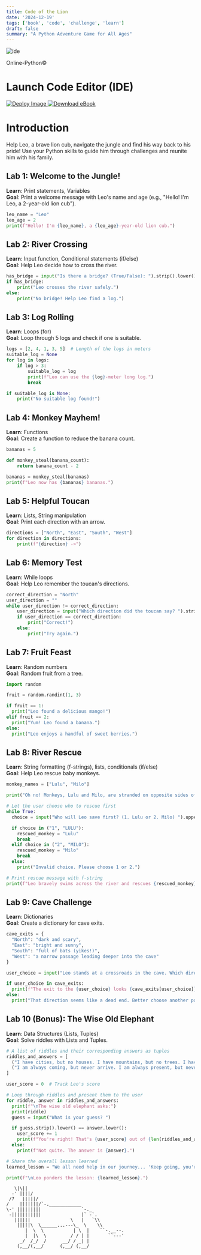 ```yaml
---
title: Code of the Lion
date: '2024-12-19'
tags: ['book', 'code', 'challenge', 'learn']
draft: false
summary: "A Python Adventure Game for All Ages"
---
```


<div style={{ textAlign: "center" }}>
  <img src="/static/images/ide.png" alt="ide" />
  <p>Online-Python©</p>
</div>

# Launch Code Editor (IDE)

<div style={{ display: "flex", gap: "10px" }}>
  <a href="https://www.online-python.com/" target="_blank"> 
    <img 
      src="/static/images/deploy.png" 
      alt="Deploy Image"
      style={{ width: "103px", height: "32px", objectFit: "contain" }}
    />
  </a>
  <a href="https://raw.githubusercontent.com/wildfxcode/tailwind/main/data/blog/uploads/code_of_the_lion.pdf" target="_blank">
    <img 
      src="/static/images/ebook.png" 
      alt="Download eBook"
      style={{ width: "153px", height: "32px", objectFit: "contain" }}
    />
  </a>
</div>

# Introduction
Help Leo, a brave lion cub, navigate the jungle and find his way back to his pride! Use your Python skills to guide him through challenges and reunite him with his family.

## Lab 1: Welcome to the Jungle!
**Learn**: Print statements, Variables  
**Goal**: Print a welcome message with Leo's name and age (e.g., "Hello! I'm Leo, a 2-year-old lion cub").

```python
leo_name = "Leo"
leo_age = 2
print(f"Hello! I'm {leo_name}, a {leo_age}-year-old lion cub.")
```

## Lab 2: River Crossing  
**Learn**: Input function, Conditional statements (if/else)  
**Goal**: Help Leo decide how to cross the river.

```python
has_bridge = input("Is there a bridge? (True/False): ").strip().lower() == 'true'
if has_bridge:
    print("Leo crosses the river safely.")
else:
    print("No bridge! Help Leo find a log.")
```

## Lab 3: Log Rolling  
**Learn**: Loops (for)  
**Goal**: Loop through 5 logs and check if one is suitable.

```python
logs = [2, 4, 1, 3, 5]  # Length of the logs in meters
suitable_log = None
for log in logs:
    if log > 3:
        suitable_log = log
        print(f"Leo can use the {log}-meter long log.")
        break

if suitable_log is None:
    print("No suitable log found!")
```

## Lab 4: Monkey Mayhem!  
**Learn**: Functions  
**Goal**: Create a function to reduce the banana count.

```python
bananas = 5

def monkey_steal(banana_count):
    return banana_count - 2

bananas = monkey_steal(bananas)
print(f"Leo now has {bananas} bananas.")
```

## Lab 5: Helpful Toucan  
**Learn**: Lists, String manipulation  
**Goal**: Print each direction with an arrow.

```python
directions = ["North", "East", "South", "West"]
for direction in directions:
    print(f"{direction} ->")
```

## Lab 6: Memory Test  
**Learn**: While loops  
**Goal**: Help Leo remember the toucan's directions.

```python
correct_direction = "North"
user_direction = ""
while user_direction != correct_direction:
    user_direction = input("Which direction did the toucan say? ").strip()
    if user_direction == correct_direction:
        print("Correct!")
    else:
        print("Try again.")
```

## Lab 7: Fruit Feast  
**Learn**: Random numbers  
**Goal**: Random fruit from a tree.

```python
import random

fruit = random.randint(1, 3)

if fruit == 1:
  print("Leo found a delicious mango!")
elif fruit == 2:
  print("Yum! Leo found a banana.")
else:
  print("Leo enjoys a handful of sweet berries.")
```

## Lab 8: River Rescue  
**Learn**: String formatting (f-strings), lists, conditionals (if/else)  
**Goal**: Help Leo rescue baby monkeys.

```python
monkey_names = ["Lulu", "Milo"]

print("Oh no! Monkeys, Lulu and Milo, are stranded on opposite sides of the river!")

# Let the user choose who to rescue first
while True:
  choice = input("Who will Leo save first? (1. Lulu or 2. Milo) ").upper()

  if choice in ("1", "LULU"):
    rescued_monkey = "Lulu"
    break
  elif choice in ("2", "MILO"):
    rescued_monkey = "Milo"
    break
  else:
    print("Invalid choice. Please choose 1 or 2.")

# Print rescue message with f-string
print(f"Leo bravely swims across the river and rescues {rescued_monkey}!")
```

## Lab 9: Cave Challenge  
**Learn**: Dictionaries  
**Goal**: Create a dictionary for cave exits.

```python
cave_exits = {
  "North": "dark and scary",
  "East": "bright and sunny",
  "South": "full of bats (yikes!)",
  "West": "a narrow passage leading deeper into the cave"
}

user_choice = input("Leo stands at a crossroads in the cave. Which direction will he go? (North, East, South, West) ").capitalize()

if user_choice in cave_exits:
  print(f"The exit to the {user_choice} looks {cave_exits[user_choice]}.")
else:
  print("That direction seems like a dead end. Better choose another path!")
```

## Lab 10 (Bonus): The Wise Old Elephant  
**Learn**: Data Structures (Lists, Tuples)  
**Goal**: Solve riddles with Lists and Tuples.

```python
# A list of riddles and their corresponding answers as tuples
riddles_and_answers = [
  ("I have cities, but no houses. I have mountains, but no trees. I have water, but no fish. What am I?", "Map"),
  ("I am always coming, but never arrive. I am always present, but never here. What am I?", "Tomorrow")
]

user_score = 0  # Track Leo's score

# Loop through riddles and present them to the user
for riddle, answer in riddles_and_answers:
  print(f"\nThe wise old elephant asks:")
  print(riddle)
  guess = input("What is your guess? ")

  if guess.strip().lower() == answer.lower():
    user_score += 1
    print(f"You're right! That's {user_score} out of {len(riddles_and_answers)} riddles solved.")
  else:
    print(f"Not quite. The answer is {answer}.")

# Share the overall lesson learned
learned_lesson = "We all need help in our journey... 'Keep going, you're doing great!'"

print(f"\nLeo ponders the lesson: {learned_lesson}.")
```

```text
   \|\||
  -' ||||/
 /7   |||||/
/    |||||||/`-.____________
\-' |||||||||               `-._
 -|||||||||||               |` -`.
   ||||||               \   |   `\\
    |||||\  \______...---\_  \    \\
       |  \  \           | \  |    ``-.__--.
       |  |\  \         / / | |       ``---'
     _/  /_/  /      __/ / _| |
    (,__/(,__/      (,__/ (,__/
```
<BlogNewsletterForm title="Like what you are reading?" />
